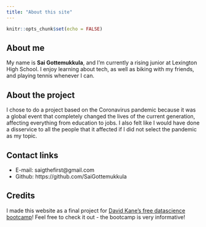 ```yaml
---
title: "About this site"
---
```


```r
knitr::opts_chunk$set(echo = FALSE)
```

## About me

My name is **Sai Gottemukkula**, and I'm currently a rising junior at Lexington High School. I enjoy learning about tech, as well as biking with my friends, and playing tennis whenever I can.

## About the project

I chose to do a project based on the Coronavirus pandemic because it was a global event that completely changed the lives of the current generation, affecting everything from education to jobs. I also felt like I would have done a disservice to all the people that it affected if I did not select the pandemic as my topic.

## Contact links
* E-mail: saigthefirst@gmail.com
* Github: https://github.com/SaiGottemukkula

## Credits
I made this website as a final project for [David Kane's free datascience bootcamp](https://bootcamp.davidkane.info/)! Feel free to check it out - the bootcamp is very informative!

